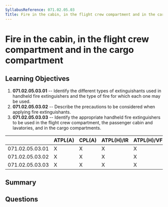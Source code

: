 ```yaml
---
SyllabusReference: 071.02.05.03
Title: Fire in the cabin, in the flight crew compartment and in the cargo compartment
---
```


# Fire in the cabin, in the flight crew compartment and in the cargo compartment

## Learning Objectives

1. **071.02.05.03.01** -- Identify the different types of extinguishants used in
   handheld fire extinguishers and the type of fire for which each one may be
   used.
2. **071.02.05.03.02** -- Describe the precautions to be considered when applying
   fire extinguishants.
3. **071.02.05.03.03** -- Identify the appropriate handheld fire extinguishers to
   be used in the flight crew compartment, the passenger cabin and lavatories,
   and in the cargo compartments.

|                 | ATPL(A) | CPL(A) | ATPL(H)/IR | ATPL(H)/VFR | CPL(H) | IR  | CBIR(A) |
| --------------- | ------- | ------ | ---------- | ----------- | ------ | --- | ------- |
| 071.02.05.03.01 | X       | X      | X          | X           | X      |     |         |
| 071.02.05.03.02 | X       | X      | X          | X           | X      |     |         |
| 071.02.05.03.03 | X       | X      | X          | X           | X      |     |         |

## Summary

## Questions
